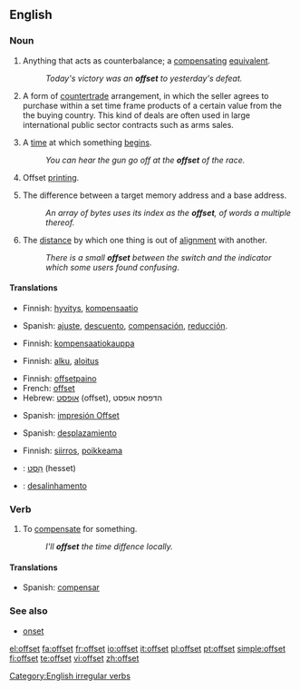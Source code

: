 ==English==

===Noun===
{{en-noun}}

# Anything that acts as counterbalance; a [[compensating]] [[equivalent]].
#: ''Today's victory was an '''offset''' to yesterday's defeat.''
# {{context|international trade}} A form of [[countertrade]] arrangement, in which the seller agrees to purchase within a set time frame products of a certain value from the the buying country. This kind of deals are often used in large international public sector contracts such as arms sales.
# {{obsolete|c. 1555}} A [[time]] at which something [[begin]]s.
#: ''You can hear the gun go off at the '''offset''' of the race.''
# Offset [[printing]].
# {{programming}} The difference between a target memory address and a base address.
#: ''An array of bytes uses its index as the '''offset''', of words a multiple thereof.''
# The [[distance]] by which one thing is out of [[alignment]] with another.
#: ''There is a small '''offset''' between the switch and the indicator which some users found confusing''.

====Translations====
{{trans-top|compensating equivalent}}
*Finnish: [[hyvitys]], [[kompensaatio]]
{{trans-mid}}
*Spanish: [[ajuste]], [[descuento]], [[compensación]], [[reducción]]. 
{{trans-bottom}}

{{trans-top|countertrade arrangement}}
*Finnish: [[kompensaatiokauppa]]
{{trans-mid}}
{{trans-bottom}}

{{trans-top| time at which something begins}}
*Finnish: [[alku]], [[aloitus]]
{{trans-bottom}}

{{trans-top|offset printing}}
*Finnish: [[offsetpaino]]
*French: [[offset]]
*Hebrew: [[אופסט]] (offset), הדפסת אופסט
{{trans-mid}}
*Spanish: [[impresión Offset]]
{{trans-bottom}}

{{trans-top|difference in memory addresses}}
*Spanish: [[desplazamiento]]
{{trans-bottom}}

{{trans-top|distance by which one thing is out of alignment with another}}
*Finnish: [[siirros]], [[poikkeama]]
{{trans-mid}}
{{trans-bottom}}

{{checktrans-top}}
*{{ttbc|Hebrew}}: [[היסט|הֵסֶט]] (hesset)
*{{ttbc|Portuguese}}: [[desalinhamento]]
{{trans-bottom}}

===Verb===
{{en-verb|offsets|offsetting|offset}}

# To [[compensate]] for something.
#:''I'll '''offset''' the time diffence locally.''

====Translations====
{{trans-top|To compensate for something}}
*Spanish: [[compensar]]
{{trans-bottom}}

===See also===
*[[onset]]

[[Category:English irregular verbs]]

[[el:offset]]
[[fa:offset]]
[[fr:offset]]
[[io:offset]]
[[it:offset]]
[[pl:offset]]
[[pt:offset]]
[[simple:offset]]
[[fi:offset]]
[[te:offset]]
[[vi:offset]]
[[zh:offset]]